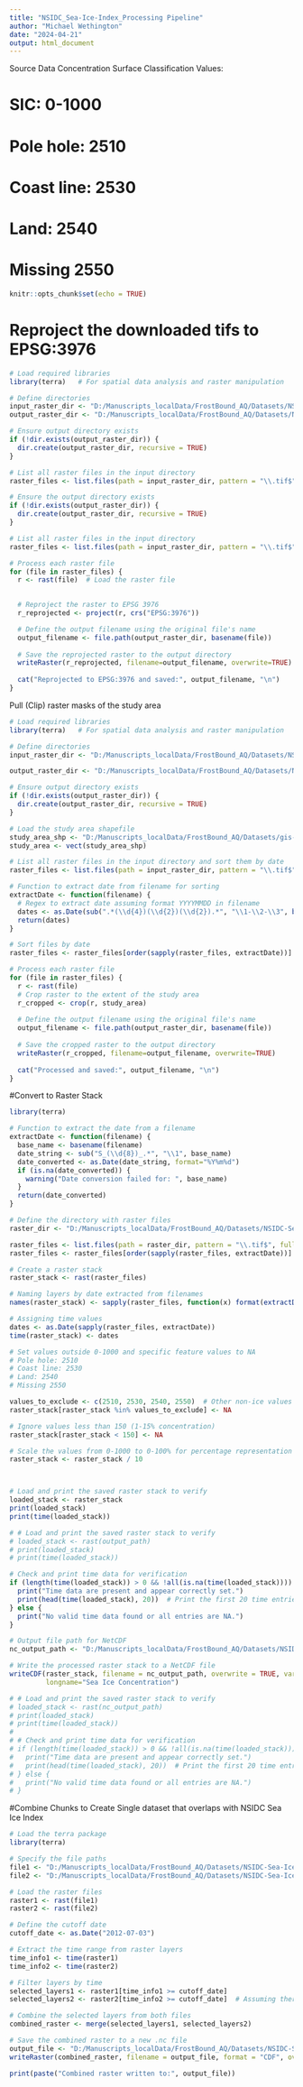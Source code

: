 ```yaml
---
title: "NSIDC_Sea-Ice-Index_Processing Pipeline"
author: "Michael Wethington"
date: "2024-04-21"
output: html_document
---
```


Source Data Concentration Surface Classification Values:

# SIC: 0-1000
# Pole hole: 2510
# Coast line: 2530
# Land: 2540
# Missing 2550


```r
knitr::opts_chunk$set(echo = TRUE)
```

# Reproject the downloaded tifs to EPSG:3976
```r
# Load required libraries
library(terra)   # For spatial data analysis and raster manipulation

# Define directories
input_raster_dir <- "D:/Manuscripts_localData/FrostBound_AQ/Datasets/NSIDC-Sea-Ice-Index/staged"
output_raster_dir <- "D:/Manuscripts_localData/FrostBound_AQ/Datasets/NSIDC-Sea-Ice-Index/processed"

# Ensure output directory exists
if (!dir.exists(output_raster_dir)) {
  dir.create(output_raster_dir, recursive = TRUE)
}

# List all raster files in the input directory
raster_files <- list.files(path = input_raster_dir, pattern = "\\.tif$", full.names = TRUE)

# Ensure the output directory exists
if (!dir.exists(output_raster_dir)) {
  dir.create(output_raster_dir, recursive = TRUE)
}

# List all raster files in the input directory
raster_files <- list.files(path = input_raster_dir, pattern = "\\.tif$", full.names = TRUE)

# Process each raster file
for (file in raster_files) {
  r <- rast(file)  # Load the raster file
  

  # Reproject the raster to EPSG 3976
  r_reprojected <- project(r, crs("EPSG:3976"))

  # Define the output filename using the original file's name
  output_filename <- file.path(output_raster_dir, basename(file))
  
  # Save the reprojected raster to the output directory
  writeRaster(r_reprojected, filename=output_filename, overwrite=TRUE)
  
  cat("Reprojected to EPSG:3976 and saved:", output_filename, "\n")
}
```



Pull (Clip) raster masks of the study area 
```r
# Load required libraries
library(terra)   # For spatial data analysis and raster manipulation

# Define directories
input_raster_dir <- "D:/Manuscripts_localData/FrostBound_AQ/Datasets/NSIDC-Sea-Ice-Index/processed"

output_raster_dir <- "D:/Manuscripts_localData/FrostBound_AQ/Datasets/NSIDC-Sea-Ice-Index/processed_clipped"

# Ensure output directory exists
if (!dir.exists(output_raster_dir)) {
  dir.create(output_raster_dir, recursive = TRUE)
}

# Load the study area shapefile
study_area_shp <- "D:/Manuscripts_localData/FrostBound_AQ/Datasets/gis-layers/study-area/Frostbound_AQ_Subregions_EPSG_3976.shp"
study_area <- vect(study_area_shp)

# List all raster files in the input directory and sort them by date
raster_files <- list.files(path = input_raster_dir, pattern = "\\.tif$", full.names = TRUE)

# Function to extract date from filename for sorting
extractDate <- function(filename) {
  # Regex to extract date assuming format YYYYMMDD in filename
  dates <- as.Date(sub(".*(\\d{4})(\\d{2})(\\d{2}).*", "\\1-\\2-\\3", basename(filename)), format="%Y-%m-%d")
  return(dates)
}

# Sort files by date
raster_files <- raster_files[order(sapply(raster_files, extractDate))]

# Process each raster file
for (file in raster_files) {
  r <- rast(file)
  # Crop raster to the extent of the study area
  r_cropped <- crop(r, study_area)
  
  # Define the output filename using the original file's name
  output_filename <- file.path(output_raster_dir, basename(file))
  
  # Save the cropped raster to the output directory
  writeRaster(r_cropped, filename=output_filename, overwrite=TRUE)
  
  cat("Processed and saved:", output_filename, "\n")
}

```



#Convert to Raster Stack

```r

library(terra)

# Function to extract the date from a filename
extractDate <- function(filename) {
  base_name <- basename(filename)
  date_string <- sub("S_(\\d{8})_.*", "\\1", base_name)
  date_converted <- as.Date(date_string, format="%Y%m%d")
  if (is.na(date_converted)) {
    warning("Date conversion failed for: ", base_name)
  }
  return(date_converted)
}

# Define the directory with raster files
raster_dir <- "D:/Manuscripts_localData/FrostBound_AQ/Datasets/NSIDC-Sea-Ice-Index/processed_clipped"

raster_files <- list.files(path = raster_dir, pattern = "\\.tif$", full.names = TRUE)
raster_files <- raster_files[order(sapply(raster_files, extractDate))]

# Create a raster stack
raster_stack <- rast(raster_files)

# Naming layers by date extracted from filenames
names(raster_stack) <- sapply(raster_files, function(x) format(extractDate(x), "%Y-%m-%d"))

# Assigning time values
dates <- as.Date(sapply(raster_files, extractDate))
time(raster_stack) <- dates

# Set values outside 0-1000 and specific feature values to NA
# Pole hole: 2510
# Coast line: 2530
# Land: 2540
# Missing 2550

values_to_exclude <- c(2510, 2530, 2540, 2550)  # Other non-ice values
raster_stack[raster_stack %in% values_to_exclude] <- NA

# Ignore values less than 150 (1-15% concentration)
raster_stack[raster_stack < 150] <- NA

# Scale the values from 0-1000 to 0-100% for percentage representation
raster_stack <- raster_stack / 10



# Load and print the saved raster stack to verify
loaded_stack <- raster_stack
print(loaded_stack)
print(time(loaded_stack))

# # Load and print the saved raster stack to verify
# loaded_stack <- rast(output_path)
# print(loaded_stack)
# print(time(loaded_stack))

# Check and print time data for verification
if (length(time(loaded_stack)) > 0 && !all(is.na(time(loaded_stack)))) {
  print("Time data are present and appear correctly set.")
  print(head(time(loaded_stack), 20))  # Print the first 20 time entries to verify
} else {
  print("No valid time data found or all entries are NA.")
}

# Output file path for NetCDF
nc_output_path <- "D:/Manuscripts_localData/FrostBound_AQ/Datasets/NSIDC-Sea-Ice-Index/raster-stack/NSIDC-Sea-Ice-Index_25km_SIC_Time_Series_Subregions.nc"

# Write the processed raster stack to a NetCDF file
writeCDF(raster_stack, filename = nc_output_path, overwrite = TRUE, varname="sea_ice_concentration", 
         longname="Sea Ice Concentration")

# # Load and print the saved raster stack to verify
# loaded_stack <- rast(nc_output_path)
# print(loaded_stack)
# print(time(loaded_stack))
# 
# # Check and print time data for verification
# if (length(time(loaded_stack)) > 0 && !all(is.na(time(loaded_stack)))) {
#   print("Time data are present and appear correctly set.")
#   print(head(time(loaded_stack), 20))  # Print the first 20 time entries to verify
# } else {
#   print("No valid time data found or all entries are NA.")
# }

```




#Combine Chunks to Create Single dataset that overlaps with NSIDC Sea Ice Index

```r
# Load the terra package
library(terra)

# Specify the file paths
file1 <- "D:/Manuscripts_localData/FrostBound_AQ/Datasets/NSIDC-Sea-Ice-Index/raster-stack/Chunk_2003-10-26.nc"
file2 <- "D:/Manuscripts_localData/FrostBound_AQ/Datasets/NSIDC-Sea-Ice-Index/raster-stack/Chunk_2014-01-21.nc"

# Load the raster files
raster1 <- rast(file1)
raster2 <- rast(file2)

# Define the cutoff date
cutoff_date <- as.Date("2012-07-03")

# Extract the time range from raster layers
time_info1 <- time(raster1)
time_info2 <- time(raster2)

# Filter layers by time
selected_layers1 <- raster1[time_info1 >= cutoff_date]
selected_layers2 <- raster2[time_info2 >= cutoff_date]  # Assuming there is overlap; adjust if the whole file is needed

# Combine the selected layers from both files
combined_raster <- merge(selected_layers1, selected_layers2)

# Save the combined raster to a new .nc file
output_file <- "D:/Manuscripts_localData/FrostBound_AQ/Datasets/NSIDC-Sea-Ice-Index/raster-stack/Combined_Post_2012-07-03.nc"
writeRaster(combined_raster, filename = output_file, format = "CDF", overwrite = TRUE)

print(paste("Combined raster written to:", output_file))

```


